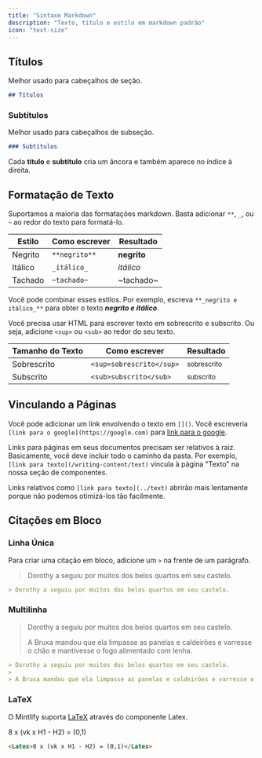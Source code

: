 ```yaml
---
title: "Sintaxe Markdown"
description: "Texto, título e estilo em markdown padrão"
icon: "text-size"
---
```


## Títulos

Melhor usado para cabeçalhos de seção.

```md
## Títulos
```

### Subtítulos

Melhor usado para cabeçalhos de subseção.

```md
### Subtítulos
```

<Tip>

Cada **título** e **subtítulo** cria um âncora e também aparece no índice à direita.

</Tip>

## Formatação de Texto

Suportamos a maioria das formatações markdown. Basta adicionar `**`, `_`, ou `~` ao redor do texto para formatá-lo.

| Estilo  | Como escrever | Resultado   |
| ------- | ------------- | ----------- |
| Negrito | `**negrito**` | **negrito** |
| Itálico | `_itálico_`   | _itálico_   |
| Tachado | `~tachado~`   | ~tachado~   |

Você pode combinar esses estilos. Por exemplo, escreva `**_negrito e itálico_**` para obter o texto **_negrito e itálico_**.

Você precisa usar HTML para escrever texto em sobrescrito e subscrito. Ou seja, adicione `<sup>` ou `<sub>` ao redor do seu texto.

| Tamanho do Texto | Como escrever            | Resultado              |
| ---------------- | ------------------------ | ---------------------- |
| Sobrescrito      | `<sup>sobrescrito</sup>` | <sup>sobrescrito</sup> |
| Subscrito        | `<sub>subscrito</sub>`   | <sub>subscrito</sub>   |

## Vinculando a Páginas

Você pode adicionar um link envolvendo o texto em `[]()`. Você escreveria `[link para o google](https://google.com)` para [link para o google](https://google.com).

Links para páginas em seus documentos precisam ser relativos à raiz. Basicamente, você deve incluir todo o caminho da pasta. Por exemplo, `[link para texto](/writing-content/text)` vincula à página "Texto" na nossa seção de componentes.

Links relativos como `[link para texto](../text)` abrirão mais lentamente porque não podemos otimizá-los tão facilmente.

## Citações em Bloco

### Linha Única

Para criar uma citação em bloco, adicione um `>` na frente de um parágrafo.

> Dorothy a seguiu por muitos dos belos quartos em seu castelo.

```md
> Dorothy a seguiu por muitos dos belos quartos em seu castelo.
```

### Multilinha

> Dorothy a seguiu por muitos dos belos quartos em seu castelo.
>
> A Bruxa mandou que ela limpasse as panelas e caldeirões e varresse o chão e mantivesse o fogo alimentado com lenha.

```md
> Dorothy a seguiu por muitos dos belos quartos em seu castelo.
>
> A Bruxa mandou que ela limpasse as panelas e caldeirões e varresse o chão e mantivesse o fogo alimentado com lenha.
```

### LaTeX

O Mintlify suporta [LaTeX](https://www.latex-project.org) através do componente Latex.

<Latex>8 x (vk x H1 - H2) = (0,1)</Latex>

```md
<Latex>8 x (vk x H1 - H2) = (0,1)</Latex>
```
